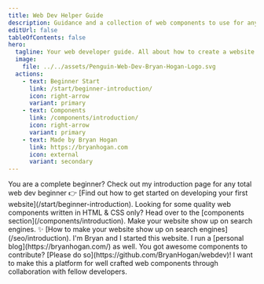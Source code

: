 ```yaml
---
title: Web Dev Helper Guide
description: Guidance and a collection of web components to use for any web development project.
editUrl: false
tableOfContents: false
hero:
  tagline: Your web developer guide. All about how to create a website. HTML & CSS only components included.
  image:
    file: ../../assets/Penguin-Web-Dev-Bryan-Hogan-Logo.svg
  actions:
    - text: Beginner Start
      link: /start/beginner-introduction/
      icon: right-arrow
      variant: primary
    - text: Components
      link: /components/introduction/
      icon: right-arrow
      variant: primary
    - text: Made by Bryan Hogan
      link: https://bryanhogan.com
      icon: external
      variant: secondary
---
```



<CardGrid>
	<Card title="Web Dev Beginner Help" icon="rocket">
    You are a complete beginner?  
    Check out my introduction page for any total web dev beginner 👉 [Find out how to get started on developing your first website](/start/beginner-introduction).
	</Card>
  <Card title="Basic Web Components" icon="external">
    Looking for some quality web components written in HTML & CSS only? Head over to the [components section](/components/introduction).
	</Card>
	<Card title="Understand SEO" icon="star">
    Make your website show up on search engines. ✨ [How to make your website show up on search engines](/seo/introduction).
	</Card>
	<Card title="About Me & You" icon="puzzle">
    I'm Bryan and I started this website. I run a [personal blog](https://bryanhogan.com/) as well.  
    You got awesome components to contribute? [Please do so](https://github.com/BryanHogan/webdev)! I want to make this a platform for well crafted web components through collaboration with fellow developers.
	</Card>
</CardGrid>